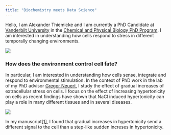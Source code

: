 ```yaml
---
title: "Biochemistry meets Data Science"
---
```

Hello, I am Alexander Thiemicke and I am currently a PhD Candidate at [Vanderbilt University](https://www.vanderbilt.edu/) in the [Chemical and Physical Biology PhD Program](https://medschool.vanderbilt.edu/cpb/person/alexander-thiemicke/). I am interested in understanding how cells respond to stress in different temporally changing environments.

![](mg_7897-web.jpg) 


### How does the environment control cell fate?

In particular, I am interested in understanding how cells sense, integrate and respond to environmental stimulation. In the context of PhD work in the lab of my PhD advisor [Gregor Neuert](https://scholar.google.com/citations?user=k2lm0AIAAAAJ), I study the effect of gradual increases of extracellular stress on cells. I focus on the effect of increasing hypertonicity on cells as recent findings have shown that NaCl induced hypertonicity can play a role in many different tissues and in several diseases.

![](f1.jpg) 

In my manuscript[[1]](https://athiemicke.com/publications.html), I found that gradual increases in hypertonicity send a different signal to the cell than a step-like sudden increses in hypertonicity.